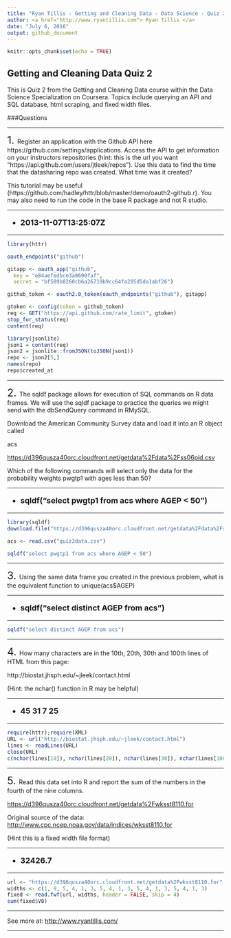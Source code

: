 ```yaml
---
title: "Ryan Tillis - Getting and Cleaning Data - Data Science - Quiz 2 - Coursera"
author: <a href="http://www.ryantillis.com"> Ryan Tillis </a>
date: "July 6, 2016"
output: github_document
---
```


```r
knitr::opts_chunk$set(echo = TRUE)
```

## Getting and Cleaning Data Quiz 2

This is Quiz 2 from the Getting and Cleaning Data course within the Data Science Specialization on Coursera. Topics include querying an API and SQL database, html scraping, and fixed width files.

###Questions
<hr>
<font size="+2">1.  </font> Register an application with the Github API here https://github.com/settings/applications. Access the API to get information on your instructors repositories (hint: this is the url you want "https://api.github.com/users/jtleek/repos"). Use this data to find the time that the datasharing repo was created. What time was it created?

This tutorial may be useful (https://github.com/hadley/httr/blob/master/demo/oauth2-github.r). You may also need to run the code in the base R package and not R studio.

<hr>

<font size="+1">
<b>

* 2013-11-07T13:25:07Z

</b>
</font>

<hr>

```r
library(httr)

oauth_endpoints("github")

gitapp <- oauth_app("github",
  key = "e84aefedbce3a0690faf",
  secret = "bf589b8260cb6a26719b9cc64fa205d5da1abf26")

github_token <- oauth2.0_token(oauth_endpoints("github"), gitapp)

gtoken <- config(token = github_token)
req <- GET("https://api.github.com/rate_limit", gtoken)
stop_for_status(req)
content(req)

library(jsonlite)
json1 = content(req)
json2 = jsonlite::fromJSON(toJSON(json1))
repo <- json2[5,]
names(repo)
repo$created_at
```

<hr>

<font size="+2">2.  </font> The sqldf package allows for execution of SQL commands on R data frames. We will use the sqldf package to practice the queries we might send with the dbSendQuery command in RMySQL.

Download the American Community Survey data and load it into an R object called

acs

<https://d396qusza40orc.cloudfront.net/getdata%2Fdata%2Fss06pid.csv>

Which of the following commands will select only the data for the probability weights pwgtp1 with ages less than 50?

<hr>

<font size="+1">
<b>

* sqldf("select pwgtp1 from acs where AGEP < 50")

</b>
</font>

<hr>

```r
library(sqldf)
download.file("https://d396qusza40orc.cloudfront.net/getdata%2Fdata%2Fss06pid.csv", destfile = "quiz2data.csv")

acs <- read.csv("quiz2data.csv")

sqldf("select pwgtp1 from acs where AGEP < 50")
```

<hr>

<font size="+2">3.  </font> Using the same data frame you created in the previous problem, what is the equivalent function to unique(acs$AGEP)
<hr>

<font size="+1">
<b>

* sqldf("select distinct AGEP from acs")

</b>
</font>

<hr>
```r
sqldf("select distinct AGEP from acs")
```

<hr>

<font size="+2">4.  </font> How many characters are in the 10th, 20th, 30th and 100th lines of HTML from this page:

http://biostat.jhsph.edu/~jleek/contact.html

(Hint: the nchar() function in R may be helpful)

<hr>

<font size="+1">
<b>

* 45 31 7 25

</b>
</font>

<hr>

```r
require(httr);require(XML)
URL <- url("http://biostat.jhsph.edu/~jleek/contact.html")
lines <- readLines(URL)
close(URL)
c(nchar(lines[10]), nchar(lines[20]), nchar(lines[30]), nchar(lines[100]))
```

<hr>

<font size="+2">5.  </font> Read this data set into R and report the sum of the numbers in the fourth of the nine columns.

<https://d396qusza40orc.cloudfront.net/getdata%2Fwksst8110.for>

Original source of the data: <http://www.cpc.ncep.noaa.gov/data/indices/wksst8110.for>

(Hint this is a fixed width file format)

<hr>

<font size="+1">
<b>

* 32426.7

</b>
</font>

<hr>

```r
url <- "https://d396qusza40orc.cloudfront.net/getdata%2Fwksst8110.for"
widths <- c(1, 9, 5, 4, 1, 3, 5, 4, 1, 3, 5, 4, 1, 3, 5, 4, 1, 3)
fixed <- read.fwf(url, widths, header = FALSE, skip = 4)
sum(fixed$V8)
```

<hr>

See more at: <http://www.ryantillis.com/>

<hr>
